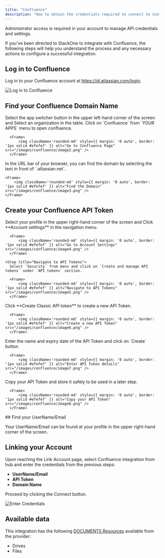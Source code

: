 ```yaml
---
title: "Confluence"
description: "How to obtain the credentials required to connect to Confluence."
---
```



<Note>
  Administrator access is required in your account to manage API credentials and settings.
</Note>

If you've been directed to StackOne to integrate with Confluence, the following steps will help you understand the process and any necessary actions to configure a successful integration.

## Log in to Confluence

Log in to your Confluence account at https://id.atlassian.com/login.

<Frame>
    <img className='rounded-md' style={{ margin: '0 auto', border: '1px solid #efefef' }} alt="Log in to Confluence" src="/images/confluence/image1.png" />
</Frame>

## Find your Confluence Domain Name

<Steps>
  <Step title="Go to Confluence Page">
      Select the app switcher button in the upper left-hand corner of the screen and Select an organization in the table. Click on `Confluence` from `YOUR APPS` menu to open confluence.

      <Frame>
          <img className='rounded-md' style={{ margin: '0 auto', border: '1px solid #efefef' }} alt="Go to Confluence Page" src="/images/confluence/image2.png" />
      </Frame>
  </Step>

  <Step title="Find the Domain">
    In the URL bar of your browser, you can find the domain by selecting the text in front of `.atlassian.net`.
  
    <Frame>
        <img className='rounded-md' style={{ margin: '0 auto', border: '1px solid #efefef' }} alt="Find the Domain" src="/images/confluence/image3.png" />
    </Frame>
  </Step>
</Steps>

## Create your Confluence API Token

<Steps>
  <Step title="Go to Account Settings">
      Select your profile in the upper right-hand corner of the screen and Click **Account settings** in the navigation menu.
  
      <Frame>
          <img className='rounded-md' style={{ margin: '0 auto', border: '1px solid #efefef' }} alt="Go to Account Settings" src="/images/confluence/image4.png" />
      </Frame>
  </Step>

    <Step title="Navigate to API Tokens">
      Select `Security` from menu and click on `Create and manage API tokens` under `API tokens` section.
  
      <Frame>
          <img className='rounded-md' style={{ margin: '0 auto', border: '1px solid #efefef' }} alt="Navigate to API Tokens" src="/images/confluence/image5.png" />
      </Frame>
  </Step>

  <Step title="Create a new API Token">
      Click **Create Classic API token** to create a new API Token.
  
      <Frame>
          <img className='rounded-md' style={{ margin: '0 auto', border: '1px solid #efefef' }} alt="Create a new API Token" src="/images/confluence/image6.png" />
      </Frame>
  </Step>
  <Step title="Enter API Token details">
      Enter the name and expiry date of the API Token and click on `Create` button
  
      <Frame>
          <img className='rounded-md' style={{ margin: '0 auto', border: '1px solid #efefef' }} alt="Enter API Token details" src="/images/confluence/image7.png" />
      </Frame>
  </Step>
  <Step title="Copy your API Token">
      Copy your API Token and store it safely to be used in a later step.
  
      <Frame>
          <img className='rounded-md' style={{ margin: '0 auto', border: '1px solid #efefef' }} alt="Copy your API Token" src="/images/confluence/image8.png" />
      </Frame>
  </Step>
</Steps>
## Find your UserName/Email

Your UserName/Email can be found at your profile in the upper right-hand corner of the screen.

## Linking your Account

Upon reaching the Link Account page, select Confluence integration from hub and enter the credentials from the previous steps:
  - **UserName/Email**
  - **API Token**
  - **Domain Name**

Proceed by clicking the Connect button.

<Frame>
    <img className='rounded-md' style={{ margin: '0 auto', border: '1px solid #efefef' }} alt="Enter Credentials" src="/images/confluence/image9.png" />
</Frame>

<IntegrationFooter />

## Available data

This integration has the following [DOCUMENTS Resources](https://docs.stackone.com/reference/getting-started-with-your-api) available from the provider:
<ul>
  <li>Drives</li>
  <li>Files</li>
</ul>